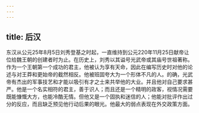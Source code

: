 ```yaml
---
---
---
```

title: 后汉
---



东汉从公元25年8月5日刘秀登基之时起，一直维持到公元220年11月25日献帝让位给魏王朝的创建者时为止。在历史上，刘秀以其谥号光武帝或其庙号世祖著称。作为一个王朝第一个成功的君主，他被认为享有天命，因此在编写历史时对他的论述与对王莽和更始帝的截然相反。他被班固夸大为一个形体不凡的人。的确，光武帝有杰出的军事技艺和才能以吸引有才之士来共举他的大业。并且他对自己要求甚严。他是一个名实相符的君主，善于识人；而且还是一个精明的政客，视情况需要既能慷慨大方，也能冷酷无情。但他又是一个固执和迷信的人；他能对批评作出过分的反应，而且缺乏预见他行动后果的眼光。他最大的弱点表现在外交政策方面。